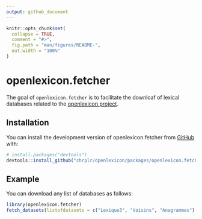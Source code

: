 ```yaml
---
output: github_document
---
```


<!-- README.md is generated from README.Rmd. Please edit that file -->

```r
knitr::opts_chunk$set(
  collapse = TRUE,
  comment = "#>",
  fig.path = "man/figures/README-",
  out.width = "100%"
)
```

# openlexicon.fetcher

<!-- badges: start -->
<!-- badges: end -->

The goal of `openlexicon.fetcher` is to facilitate the downloaf of lexical databases related to the [openlexicon project](http://openlexicon.fr).

## Installation

You can install the development version of openlexicon.fetcher from [GitHub](https://github.com/) with:

``` r
# install.packages("devtools")
devtools::install_github("chrplr/openlexicon/packages/openlexicon.fetcher")
```

## Example

You can download any list of databases as follows:

```r
library(openlexicon.fetcher)
fetch_datasets(listofdatasets = c("Lexique3", "Voisins", "Anagrammes") )
```
